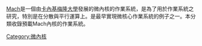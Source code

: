 [[Mach|Mach]]是一個由[[卡內基梅隆大學|卡內基梅隆大學]]發展的微內核的作業系統，是為了用於作業系統之研究，特別是在分散與平行運算上。是最早實現微核心作業系統的例子之一。本分類收錄預載Mach內核的作業系統。

[[Category:微內核|Category:微內核]]